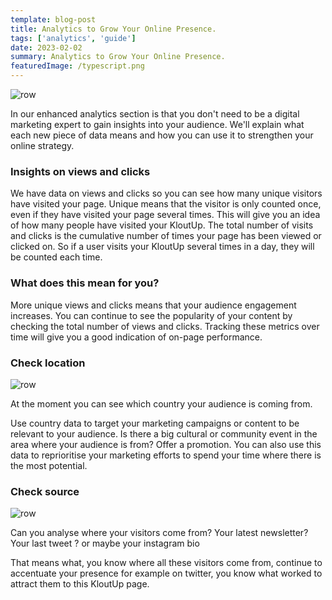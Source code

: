 ```yaml
---
template: blog-post
title: Analytics to Grow Your Online Presence.
tags: ['analytics', 'guide']
date: 2023-02-02
summary: Analytics to Grow Your Online Presence.
featuredImage: /typescript.png
---
```


<div className="Image__Small">
  <img src="https://i.ibb.co/XXsYh0J/Capture-d-e-cran-2023-02-02-a-13-11-47.png" alt="row" />
</div>

In our enhanced analytics section is that you don't need to be a digital marketing expert to gain insights into your audience. We'll explain what each new piece of data means and how you can use it to strengthen your online strategy.

### Insights on views and clicks

We have data on views and clicks so you can see how many unique visitors have visited your page. Unique means that the visitor is only counted once, even if they have visited your page several times. This will give you an idea of how many people have visited your KloutUp. The total number of visits and clicks is the cumulative number of times your page has been viewed or clicked on. So if a user visits your KloutUp several times in a day, they will be counted each time.

### What does this mean for you?

More unique views and clicks means that your audience engagement increases. You can continue to see the popularity of your content by checking the total number of views and clicks. Tracking these metrics over time will give you a good indication of on-page performance.

### Check location

<div className="Image__Small">
  <img src="https://i.ibb.co/c1Vmq0X/Capture-d-e-cran-2023-02-02-a-13-25-06.png" alt="row" />
</div>

At the moment you can see which country your audience is coming from.

Use country data to target your marketing campaigns or content to be relevant to your audience. Is there a big cultural or community event in the area where your audience is from? Offer a promotion. You can also use this data to reprioritise your marketing efforts to spend your time where there is the most potential.

### Check source

<div className="Image__Small">
  <img src="https://i.ibb.co/dkhQQVk/Capture-d-e-cran-2023-02-02-a-13-16-49.png" alt="row" />
</div>

Can you analyse where your visitors come from? Your latest newsletter? Your last tweet ? or maybe your instagram bio

That means what, you know where all these visitors come from, continue to accentuate your presence for example on twitter, you know what worked to attract them to this KloutUp page.
